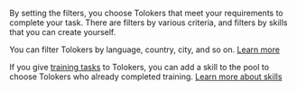 By setting the filters, you choose Tolokers that meet your requirements to complete your task. There are filters by various criteria, and filters by skills that you can create yourself.

You can filter Tolokers by language, country, city, and so on. [Learn more](/docs/guide/filters)

If you give [training tasks](/docs/glossary#training-task) to Tolokers, you can add a skill to the pool to choose Tolokers who already completed training. [Learn more about skills](/docs/guide/nav)
